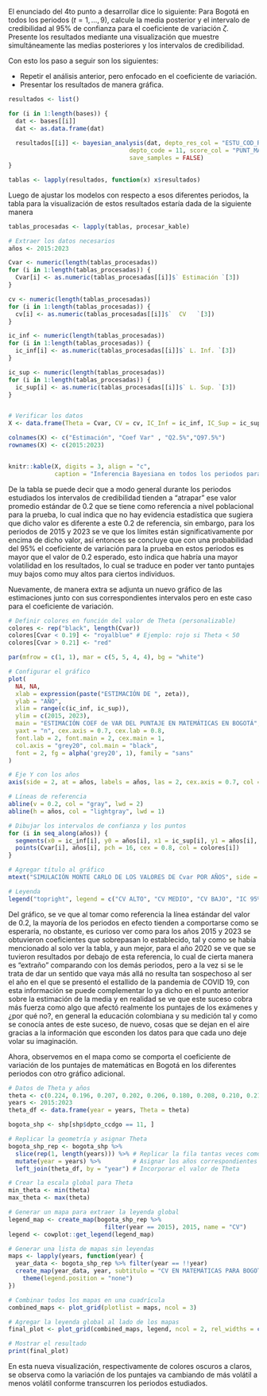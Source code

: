 El enunciado del 4to punto a desarrollar dice lo siguiente:  Para Bogotá en todos los periodos ($t=1,\ldots,9$), calcule la media posterior y el intervalo de credibilidad al 95$\%$ de confianza para el coeficiente de variación $\zeta$. Presente los resultados mediante una visualización que muestre simultáneamente las medias posteriores y los intervalos de credibilidad.

Con esto los paso a seguir son los siguientes:

   - Repetir el análisis anterior, pero enfocado en el coeficiente de variación.
   - Presentar los resultados de manera gráfica.

```r
resultados <- list()

for (i in 1:length(bases)) {
  dat <- bases[[i]]
  dat <- as.data.frame(dat)
  
  resultados[[i]] <- bayesian_analysis(dat, depto_res_col = "ESTU_COD_RESIDE_DEPTO", 
                                  depto_code = 11, score_col = "PUNT_MATEMATICAS",
                                  save_samples = FALSE)
}

tablas <- lapply(resultados, function(x) x$resultados)
```


Luego de ajustar los modelos con respecto a esos diferentes periodos, la tabla para la visualización de estos resultados estaría dada de la siguiente manera


```r
tablas_procesadas <- lapply(tablas, procesar_kable)

# Extraer los datos necesarios
años <- 2015:2023

Cvar <- numeric(length(tablas_procesadas))
for (i in 1:length(tablas_procesadas)) {
  Cvar[i] <- as.numeric(tablas_procesadas[[i]]$` Estimación `[3])
}

cv <- numeric(length(tablas_procesadas))
for (i in 1:length(tablas_procesadas)) {
  cv[i] <- as.numeric(tablas_procesadas[[i]]$`  CV   `[3])
}

ic_inf <- numeric(length(tablas_procesadas))
for (i in 1:length(tablas_procesadas)) {
  ic_inf[i] <- as.numeric(tablas_procesadas[[i]]$` L. Inf. `[3])
}

ic_sup <- numeric(length(tablas_procesadas))
for (i in 1:length(tablas_procesadas)) {
  ic_sup[i] <- as.numeric(tablas_procesadas[[i]]$` L. Sup. `[3])
}


# Verificar los datos
X <- data.frame(Theta = Cvar, CV = cv, IC_Inf = ic_inf, IC_Sup = ic_sup)

colnames(X) <- c("Estimación", "Coef Var" , "Q2.5%","Q97.5%")
rownames(X) <- c(2015:2023)


knitr::kable(X, digits = 3, align = "c", 
             caption = "Inferencia Bayesiana en todos los periodos para Bogotá")
```

De la tabla se puede decir que a modo general durante los periodos estudiados los intervalos de credibilidad tienden a "atrapar" ese valor promedio estándar de 0.2 que se tiene como referencia a nivel poblacional para la prueba, lo cual indica que no hay evidencia estadística que sugiera que dicho valor es diferente a este 0.2 de referencia, sin embargo, para los periodos de 2015 y 2023 se ve que los límites están significativamente por encima de dicho valor, así entonces se concluye que con una probabilidad del $95\%$ el coeficiente de variación para la prueba en estos periodos es mayor que el valor de 0.2 esperado, esto indica que habría una mayor volatilidad en los resultados, lo cual se traduce en poder ver tanto puntajes muy bajos como muy altos para ciertos individuos.

Nuevamente, de manera extra se adjunta un nuevo gráfico de las estimaciones junto con sus correspondientes intervalos pero en este caso para el coeficiente de variación. 


```r
# Definir colores en función del valor de Theta (personalizable)
colores <- rep("black", length(Cvar))
colores[Cvar < 0.19] <- "royalblue" # Ejemplo: rojo si Theta < 50
colores[Cvar > 0.21] <- "red"

par(mfrow = c(1, 1), mar = c(5, 5, 4, 4), bg = "white")

# Configurar el gráfico
plot(
  NA, NA, 
  xlab = expression(paste("ESTIMACIÓN DE ", zeta)), 
  ylab = "AÑO", 
  xlim = range(c(ic_inf, ic_sup)), 
  ylim = c(2015, 2023), 
  main = "ESTIMACIÓN COEF de VAR DEL PUNTAJE EN MATEMÁTICAS EN BOGOTÁ", 
  yaxt = "n", cex.axis = 0.7, cex.lab = 0.8, 
  font.lab = 2, font.main = 2, cex.main = 1, 
  col.axis = "grey20", col.main = "black", 
  font = 2, fg = alpha('grey20', 1), family = "sans"
)

# Eje Y con los años
axis(side = 2, at = años, labels = años, las = 2, cex.axis = 0.7, col = "grey20")

# Líneas de referencia
abline(v = 0.2, col = "gray", lwd = 2)
abline(h = años, col = "lightgray", lwd = 1)

# Dibujar los intervalos de confianza y los puntos
for (i in seq_along(años)) {
  segments(x0 = ic_inf[i], y0 = años[i], x1 = ic_sup[i], y1 = años[i], col = colores[i])
  points(Cvar[i], años[i], pch = 16, cex = 0.8, col = colores[i])
}

# Agregar título al gráfico
mtext("SIMULACIÓN MONTE CARLO DE LOS VALORES DE Cvar POR AÑOS", side = 3, line = 0.5, cex = 0.8, col = "grey20", font = 2)

# Leyenda
legend("topright", legend = c("CV ALTO", "CV MEDIO", "CV BAJO", "IC 95%"), col = c("red", "royalblue", "black", "gray"), lty = c(1, 2, 2, 1), lwd = 1.2, cex = 0.8)

```


Del gráfico, se ve que al tomar como referencia la línea estándar del valor de 0.2, la mayoría de los periodos en efecto tienden a comportarse como se esperaría, no obstante, es curioso ver como para los años 2015 y 2023 se obtuvieron coeficientes que sobrepasan lo establecido, tal y como se había mencionado al solo ver la tabla, y aun mejor, para el año 2020 se ve que se tuvieron resultados por debajo de esta referencia, lo cual de cierta manera es "extraño" comparando con los demás periodos, pero a la vez si se le trata de dar un sentido que vaya más allá no resulta tan sospechoso al ser el año en el que se presentó el estallido de la pandemia de COVID 19, con esta información se puede complementar lo ya dicho en el punto anterior sobre la estimación de la media y en realidad se ve que este suceso cobra más fuerza como algo que afectó realmente los puntajes de los exámenes y ¿por qué no?, en general la educación colombiana y su medición tal y como se conocía antes de este suceso, de nuevo, cosas que se dejan en el aire gracias a la información que esconden los datos para que cada uno deje volar su imaginación.

Ahora, observemos en el mapa como se comporta el coeficiente de variación de los puntajes de matemáticas en Bogotá en los diferentes periodos con otro gráfico adicional.


```r
# Datos de Theta y años
theta <- c(0.224, 0.196, 0.207, 0.202, 0.206, 0.180, 0.208, 0.210, 0.218)
years <- 2015:2023
theta_df <- data.frame(year = years, Theta = theta)

bogota_shp <- shp[shp$dpto_ccdgo == 11, ]

# Replicar la geometría y asignar Theta
bogota_shp_rep <- bogota_shp %>%
  slice(rep(1, length(years))) %>% # Replicar la fila tantas veces como años
  mutate(year = years) %>%         # Asignar los años correspondientes
  left_join(theta_df, by = "year") # Incorporar el valor de Theta

# Crear la escala global para Theta
min_theta <- min(theta)
max_theta <- max(theta)
```


```r
# Generar un mapa para extraer la leyenda global
legend_map <- create_map(bogota_shp_rep %>%
                           filter(year == 2015), 2015, name = "CV")
legend <- cowplot::get_legend(legend_map)

# Generar una lista de mapas sin leyendas
maps <- lapply(years, function(year) {
  year_data <- bogota_shp_rep %>% filter(year == !!year)
  create_map(year_data, year, subtitulo = "CV EN MATEMÁTICAS PARA BOGOTÁ") +
    theme(legend.position = "none")
})

# Combinar todos los mapas en una cuadrícula
combined_maps <- plot_grid(plotlist = maps, ncol = 3)

# Agregar la leyenda global al lado de los mapas
final_plot <- plot_grid(combined_maps, legend, ncol = 2, rel_widths = c(10, 1))

# Mostrar el resultado
print(final_plot)

```

En esta nueva visualización, respectivamente de colores oscuros a claros, se observa como la variación de los puntajes va cambiando de más volátil a menos volátil conforme transcurren los periodos estudiados.